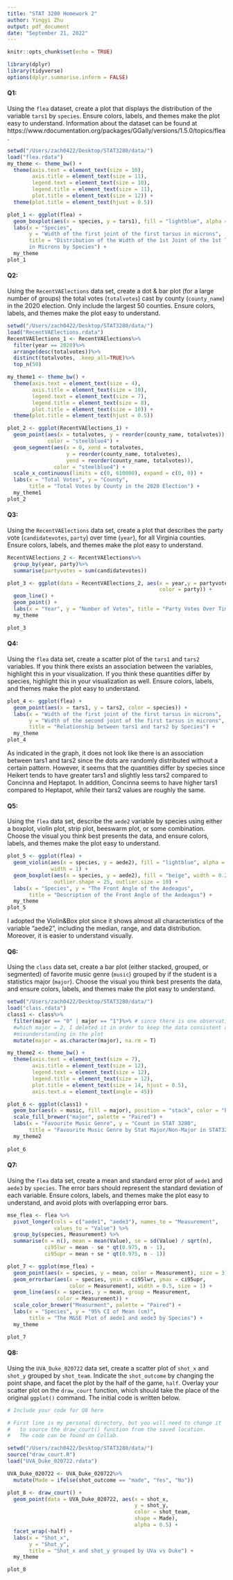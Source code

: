 ```yaml
---
title: "STAT 3280 Homework 2"
author: Yingyi Zhu
output: pdf_document
date: "September 21, 2022"
---
```


```r
knitr::opts_chunk$set(echo = TRUE)
```

\begin{center}
.Rmd file can be found on Collab under Resources/Assigments
\end{center}
```r
library(dplyr)
library(tidyverse)
options(dplyr.summarise.inform = FALSE)
```

#### Q1:
Using the `flea` dataset, create a plot that displays the distribution of the variable `tars1` by `species`. Ensure colors, labels, and themes make the plot easy to understand. Information about the dataset can be found at https://www.rdocumentation.org/packages/GGally/versions/1.5.0/topics/flea.

```r
setwd("/Users/zach0422/Desktop/STAT3280/data/")
load("flea.rdata")
my_theme <- theme_bw() + 
  theme(axis.text = element_text(size = 10), 
        axis.title = element_text(size = 11), 
        legend.text = element_text(size = 10),
        legend.title = element_text(size = 11),
        plot.title = element_text(size = 12)) +
  theme(plot.title = element_text(hjust = 0.5))

plot_1 <- ggplot(flea) +
  geom_boxplot(aes(x = species, y = tars1), fill = "lightblue", alpha = 0.8) +
  labs(x = "Species", 
       y = "Width of the first joint of the first tarsus in microns", 
       title = "Distribution of the Width of the 1st Joint of the 1st Tarsus 
       in Microns by Species") +
  my_theme 
plot_1
```


#### Q2:
Using the `RecentVAElections` data set, create a dot & bar plot (for a large number of groups) the total votes (`totalvotes`) cast by county (`county_name`) in the 2020 election. Only include the largest 50 counties. Ensure colors, labels, and themes make the plot easy to understand. 

```r
setwd("/Users/zach0422/Desktop/STAT3280/data/")
load("RecentVAElections.rdata")
RecentVAElections_1 <- RecentVAElections%>%
  filter(year == 2020)%>%
  arrange(desc(totalvotes))%>%
  distinct(totalvotes, .keep_all=TRUE)%>%
  top_n(50)

my_theme1 <- theme_bw() + 
  theme(axis.text = element_text(size = 4), 
        axis.title = element_text(size = 10), 
        legend.text = element_text(size = 7),
        legend.title = element_text(size = 8),
        plot.title = element_text(size = 10)) +
  theme(plot.title = element_text(hjust = 0.5))

plot_2 <- ggplot(RecentVAElections_1) +
  geom_point(aes(x = totalvotes, y = reorder(county_name, totalvotes)), 
             color = "steelblue4") +
  geom_segment(aes(x = 0, xend = totalvotes, 
                   y = reorder(county_name, totalvotes), 
                   yend = reorder(county_name, totalvotes)), 
               color = "steelblue4") +
  scale_x_continuous(limits = c(0, 610000), expand = c(0, 0)) +
  labs(x = "Total Votes", y = "County", 
       title = "Total Votes by County in the 2020 Election") +
  my_theme1
plot_2
```


#### Q3:
Using the `RecentVAElections` data set, create a plot that describes the party vote (`candidatevotes`, `party`) over time (`year`), \textbf{aggregated (sum)} for all Virginia counties. Ensure colors, labels, and themes make the plot easy to understand. 

```r
RecentVAElections_2 <- RecentVAElections%>%
  group_by(year, party)%>%
  summarise(partyvotes = sum(candidatevotes))

plot_3 <- ggplot(data = RecentVAElections_2, aes(x = year,y = partyvotes, 
                                                 color = party)) +
  geom_line() + 
  geom_point() +
  labs(x = "Year", y = "Number of Votes", title = "Party Votes Over Time") +
  my_theme

plot_3

```


#### Q4:
Using the `flea` data set, create a scatter plot of the `tars1` and `tars2` variables. If you think there exists an association between the variables, highlight this in your visualization. If you think these quantities differ by species, highlight this in your visualization as well. Ensure colors, labels, and themes make the plot easy to understand.

```r
plot_4 <- ggplot(flea) +
  geom_point(aes(x = tars1, y = tars2, color = species)) +
  labs(x = "Width of the first joint of the first tarsus in microns", 
       y = "Width of the second joint of the first tarsus in microns", 
       title = "Relationship between tars1 and tars2 by Species") +
  my_theme
plot_4
```

As indicated in the graph, it does not look like there is an association between tars1 and tars2 since the dots are randomly distributed without a certain pattern. However,
it seems that the quantities differ by species since Heikert tends to have greater tars1 and slightly less tars2 compared to Concinna and Heptapot. In addition, Concinna 
seems to have higher tars1 compared to Heptapot, while their tars2 values are roughly the same.


#### Q5:
Using the `flea` data set, describe the `aede2` variable by species using either a boxplot, violin plot, strip plot, beeswarm plot, or some combination. Choose the visual you think best presents the data, and ensure colors, labels, and themes make the plot easy to understand.

```r
plot_5 <- ggplot(flea) + 
  geom_violin(aes(x = species, y = aede2), fill = "lightblue", alpha = 0.8, 
              width = 1) +
  geom_boxplot(aes(x = species, y = aede2), fill = "beige", width = 0.25,  
               outlier.shape = 25, outlier.size = 10) +
  labs(x = "Species", y = "The Front Angle of the Aedeagus", 
       title = "Description of the Front Angle of the Aedeagus") +
  my_theme
plot_5
```
I adopted the Violin&Box plot since it shows almost all characteristics of the variable "aede2", including the median, range, and data distribution. Moreover, it is 
easier to understand visually.

#### Q6:
Using the `class` data set, create a bar plot (either stacked, grouped, or segmented) of favorite music genre (`music`) grouped by if the student is a statistics major (`major`). Choose the visual you think best presents the data, and ensure colors, labels, and themes make the plot easy to understand.

```r
setwd("/Users/zach0422/Desktop/STAT3280/data/")
load("class.rdata")
class1 <- class%>%
  filter(major == "0" | major == "1")%>% # since there is one observation in 
  #which major = 2, I deleted it in order to keep the data consistent and avoid
  #misunderstanding in the plot
  mutate(major = as.character(major), na.rm = T)

my_theme2 <- theme_bw() + 
  theme(axis.text = element_text(size = 7), 
        axis.title = element_text(size = 12), 
        legend.text = element_text(size = 12),
        legend.title = element_text(size = 12),
        plot.title = element_text(size = 14, hjust = 0.5),
        axis.text.x = element_text(angle = 45))

plot_6 <- ggplot(class1) +
  geom_bar(aes(x = music, fill = major), position = "stack", color = "black") +
  scale_fill_brewer("major", palette = "Paired") +
  labs(x = "Favourite Music Genre", y = "Count in STAT 3280", 
       title = "Favourite Music Genre by Stat Major/Non-Major in STAT3280") +
  my_theme2
        
plot_6
```

#### Q7:
Using the `flea` data set, create a mean and standard error plot of `aede1` and `aede3` by `species`. The error bars should represent the standard deviation of each variable. Ensure colors, labels, and themes make the plot easy to understand, and avoid plots with overlapping error bars. 
```r
mse_flea <- flea %>% 
  pivot_longer(cols = c("aede1", "aede3"), names_to = "Measurement", 
               values_to = "Value") %>% 
  group_by(species, Measurement) %>%
  summarise(n = n(), mean = mean(Value), se = sd(Value) / sqrt(n), 
            ci95lwr = mean - se * qt(0.975, n - 1), 
            ci95upr = mean + se * qt(0.975, n - 1))

plot_7 <- ggplot(mse_flea) +
  geom_point(aes(x = species, y = mean, color = Measurement), size = 3) +
  geom_errorbar(aes(x = species, ymin = ci95lwr, ymax = ci95upr, 
                    color = Measurement), width = 0.5, size = 1) +
  geom_line(aes(x = species, y = mean, group = Measurement, 
                color = Measurement)) +
  scale_color_brewer("Measurment", palette = "Paired") +
  labs(x = "Species", y = "95% CI of Mean (cm)", 
       title = "The M&SE Plot of aede1 and aede3 by Species") +
  my_theme

plot_7
```

#### Q8:
Using the `UVA_Duke_020722` data set, create a scatter plot of `shot_x` and `shot_y` grouped by `shot_team`. Indicate the `shot_outcome` by changing the point shape, and facet the plot by the half of the game, `half`. Overlay your scatter plot on the `draw_court` function, which should take the place of the original `ggplot()` command. The initial code is written below.
```r
# Include your code for Q8 here

# First line is my personal directory, but you will need to change it 
#   to source the draw_court() function from the saved location. 
#   The code can be found on Collab.

setwd("/Users/zach0422/Desktop/STAT3280/data/")
source("draw_court.R")
load("UVA_Duke_020722.rdata")

UVA_Duke_020722 <- UVA_Duke_020722%>%
  mutate(Made = ifelse(shot_outcome == "made", "Yes", "No"))

plot_8 <- draw_court() + 
  geom_point(data = UVA_Duke_020722, aes(x = shot_x, 
                                         y = shot_y, 
                                         color = shot_team, 
                                         shape = Made), 
                                         alpha = 0.5) +
  facet_wrap(~half) +
  labs(x = "Shot_x", 
       y = "Shot_y", 
       title = "Shot_x and shot_y grouped by UVa vs Duke") +
  my_theme

plot_8
```
